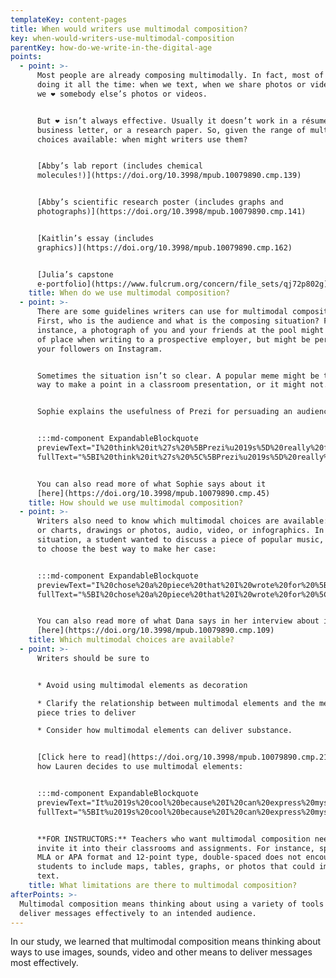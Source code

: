 ```yaml
---
templateKey: content-pages
title: When would writers use multimodal composition?
key: when-would-writers-use-multimodal-composition
parentKey: how-do-we-write-in-the-digital-age
points:
  - point: >-
      Most people are already composing multimodally. In fact, most of us are
      doing it all the time: when we text, when we share photos or videos, when
      we ❤️ somebody else’s photos or videos. 


      But ❤️ isn’t always effective. Usually it doesn’t work in a résumé, a
      business letter, or a research paper. So, given the range of multimodal
      choices available: when might writers use them?


      [Abby’s lab report (includes chemical
      molecules!)](https://doi.org/10.3998/mpub.10079890.cmp.139)


      [Abby’s scientific research poster (includes graphs and
      photographs)](https://doi.org/10.3998/mpub.10079890.cmp.141)


      [Kaitlin’s essay (includes
      graphics)](https://doi.org/10.3998/mpub.10079890.cmp.162)


      [Julia’s capstone
      e-portfolio](https://www.fulcrum.org/concern/file_sets/qj72p802g)
    title: When do we use multimodal composition?
  - point: >-
      There are some guidelines writers can use for multimodal composition.
      First, who is the audience and what is the composing situation? For
      instance, a photograph of you and your friends at the pool might seem out
      of place when writing to a prospective employer, but might be perfect for
      your followers on Instagram.


      Sometimes the situation isn’t so clear. A popular meme might be the best
      way to make a point in a classroom presentation, or it might not.


      Sophie explains the usefulness of Prezi for persuading an audience:


      :::md-component ExpandableBlockquote
      previewText="I%20think%20it%27s%20%5BPrezi%u2019s%5D%20really%20fun%2C%20%u2026"
      fullText="%5BI%20think%20it%27s%20%5C%5BPrezi%u2019s%5D%20really%20fun%2C%20but%20it%20looks%20so%20visually%20appealing%20and%20for%20a%20class%20where%20you%27re%20trying%20to%20persuade%20people%20of%20something%2C%20that%27s%20half%20the%20battle%20is%20just%20getting%20them%20to%20look%20at%20what%20you%27re%20trying%20to%20say.%20So%2C%20yeah%2C%20there%20hasn%27t%20really%20been%20that%20much%20writing%20necessarily%2C%20that%27s%20gone%20into%20that%20class%2C%20it%27s%20more%20just%20been%u2014well%20actually%2C%20we%27re%20one%20of%20the%20first%20groups%20to%20go.%20The%20presentations%20span%20over%20like%20the%20course%20of%20a%20month%2C%20and%20we%27re%20the%20first%20day%2C%20so%20we%20haven%27t%20had%20that%20much%20time%20to%20prepare%2C%20but%20it%27s%20been%20really%20interesting%20and%20I%20think%20that%20the%20Prezi%20definitely%20is%20going%20to%20add%20something%u2026%20We%20had%20this%20one%20map%20that%20we%27re%20showing%20and%20then%20we%20want%20to%20show%20another%20map%20next%20to%20it%20and%2C%20rather%20than%20clicking%20on%20the%20next%20slide%2C%20we%20just%20zoom%20out%2C%20and%20you%20can%20see%20both%20maps%20next%20to%20each%20other.%20Which%2C%20when%20you%27re%20watching%20something%2C%20it%27s%20just%20much%20more%20visually%20appealing.%20Not%20to%20say%20that%20PowerPoint%20doesn%27t%20get%20the%20job%20done%2C%20because%20it%20does%20if%20you%20just%20want%20words%20on%20a%20screen%2C%20it%27s%20more%20than%20okay.%5D%28https%3A//hdl.handle.net/2027/fulcrum.10079890/poi.13%29"


      You can also read more of what Sophie says about it
      [here](https://doi.org/10.3998/mpub.10079890.cmp.45)
    title: How should we use multimodal composition?
  - point: >-
      Writers also need to know which multimodal choices are available: graphs
      or charts, drawings or photos, audio, video, or infographics. In this
      situation, a student wanted to discuss a piece of popular music, and had
      to choose the best way to make her case:


      :::md-component ExpandableBlockquote
      previewText="I%20chose%20a%20piece%20that%20I%20wrote%20for%20%5BEnglish%20course%5D%20on%20the%20%5BRapper%5D%20Song.%20%u2026"
      fullText="%5BI%20chose%20a%20piece%20that%20I%20wrote%20for%20%5C%5BEnglish%20course%5D%20on%20the%20%5C%5BRapper%5D%20Song.%20It%20was%20an%20essay%20that%20I%20wrote%20an%20actual%20song.%20I%20thought%20that%20I%20wasted%20a%20lot%20of%20time%20in%20the%20essay%20explaining%20how%20the%20music%20sounded%20or%20what%20the%20lyrics%20said.%20I%20made%20an%20audio%20essay%20of%20it%2C%20with%20me%20reading%20it%20and%20then%20it%20cut%20into%20the%20actual%20music.%20That%20was%20something%20that%20couldn%u2019t%20have%20been%20done%20without%20new%20media.%5D%28https%3A//hdl.handle.net/2027/fulcrum.10079890/poi.16%29"


      You can also read more of what Dana says in her interview about it
      [here](https://doi.org/10.3998/mpub.10079890.cmp.109)
    title: Which multimodal choices are available?
  - point: >-
      Writers should be sure to 


      * Avoid using multimodal elements as decoration

      * Clarify the relationship between multimodal elements and the message the
      piece tries to deliver

      * Consider how multimodal elements can deliver substance.


      [Click here to read](https://doi.org/10.3998/mpub.10079890.cmp.21) about
      how Lauren decides to use multimodal elements:


      :::md-component ExpandableBlockquote
      previewText="It%u2019s%20cool%20because%20I%20can%20express%20myself%20in%20a%20medium%20other%20than%20words%2C%20%u2026."
      fullText="%5BIt%u2019s%20cool%20because%20I%20can%20express%20myself%20in%20a%20medium%20other%20than%20words%2C%20but%20I%20can%20still%20express%20the%20same%20ideas%20that%20I%u2019m%20writing%20about.%20I%20mean%2C%20I%u2019m%20like%u2014for%20my%20SAC%20%5C%5BScreen%20Arts%20and%20Culture%5D%20290%20class%2C%20we%20are%20doing%20black%20and%20white%2016mm%20silent%20film%2C%20so%20it%u2019s%20really%20cool%20cause%20we%20had%20like%20somebody%20playing%20chess%u2014two%20guys%20playing%20chess%u2014and%20it%20looked%20really%2C%20really%20gorgeous.%20It%20was%20like%2C%20%u2018I%20could%20write%20about%20this%2C%20but%20it%u2019s%20so%20much%20cooler%20to%20see%20it%20in%20this%20medium%2C%u2019%20and%20the%20way%20I%20choose%20to%20cut%20the%20angles%2C%20and%20where%20I%u2019m%20cutting%20for%20continuity%2C%20and%20stuff%20like%20that%2C%20that%20is%20kind%20of%20like%20writing%20in%20itself.%5D%28https%3A//hdl.handle.net/2027/fulcrum.10079890/poi.18%29"


      **FOR INSTRUCTORS:** Teachers who want multimodal composition need to
      invite it into their classrooms and assignments. For instance, specifying
      MLA or APA format and 12-point type, double-spaced does not encourage
      students to include maps, tables, graphs, or photos that could improve the
      text.
    title: What limitations are there to multimodal composition?
afterPoints: >-
  Multimodal composition means thinking about using a variety of tools to
  deliver messages effectively to an intended audience.
---
```

In our study, we learned that multimodal composition means thinking about ways to use images, sounds, video and other means to deliver messages most effectively.
